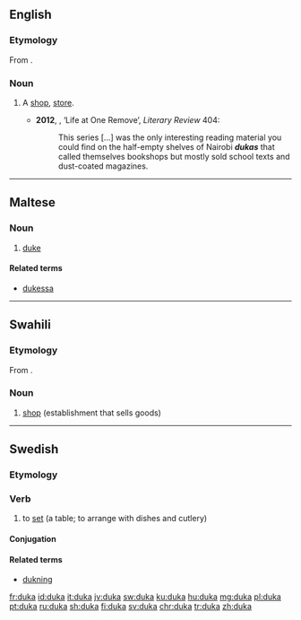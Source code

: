 ==English==
===Etymology===
From {{etyl|sw|en}} {{term|duka|lang=sw}}.

===Noun===
{{en-noun}}

# {{context|Kenya|lang=en}} A [[shop]], [[store]].
#*'''2012''', {{w|Aidan Hartley}}, ‘Life at One Remove’, ''Literary Review'' 404:
#*:This series […] was the only interesting reading material you could find on the half-empty shelves of Nairobi '''''dukas''''' that called themselves bookshops but mostly sold school texts and dust-coated magazines.

----

==Maltese==

===Noun===
{{mt-noun|m|duki}}

# [[duke]]

====Related terms====
* [[dukessa]]

----

==Swahili==

===Etymology===
From {{etyl|ar|sw}} {{term|دكان|tr=dukkān|lang=ar}}.

===Noun===
{{sw-noun|ma}}

# [[shop]] (establishment that sells goods)

----

==Swedish==

===Etymology===
{{suffix|duk|a|lang=sv}}

===Verb===
{{head|sv|verb}}

# to [[set]] (a table; to arrange with dishes and cutlery)

====Conjugation====
{{sv-conj-wk}}

====Related terms====
* [[dukning]]

[[fr:duka]]
[[id:duka]]
[[it:duka]]
[[jv:duka]]
[[sw:duka]]
[[ku:duka]]
[[hu:duka]]
[[mg:duka]]
[[pl:duka]]
[[pt:duka]]
[[ru:duka]]
[[sh:duka]]
[[fi:duka]]
[[sv:duka]]
[[chr:duka]]
[[tr:duka]]
[[zh:duka]]